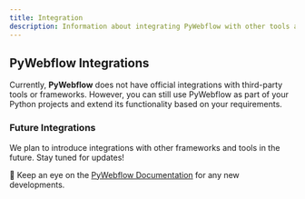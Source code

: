 ```yaml
---
title: Integration
description: Information about integrating PyWebflow with other tools and frameworks.
---
```



<Steps>

## PyWebflow Integrations

Currently, **PyWebflow** does not have official integrations with third-party tools or frameworks. However, you can still use PyWebflow as part of your Python projects and extend its functionality based on your requirements.

### Future Integrations

We plan to introduce integrations with other frameworks and tools in the future. Stay tuned for updates!

📖 Keep an eye on the [PyWebflow Documentation](https://docs.muhammadfiaz.com/projects/pywebflow) for any new developments.

</Steps>
